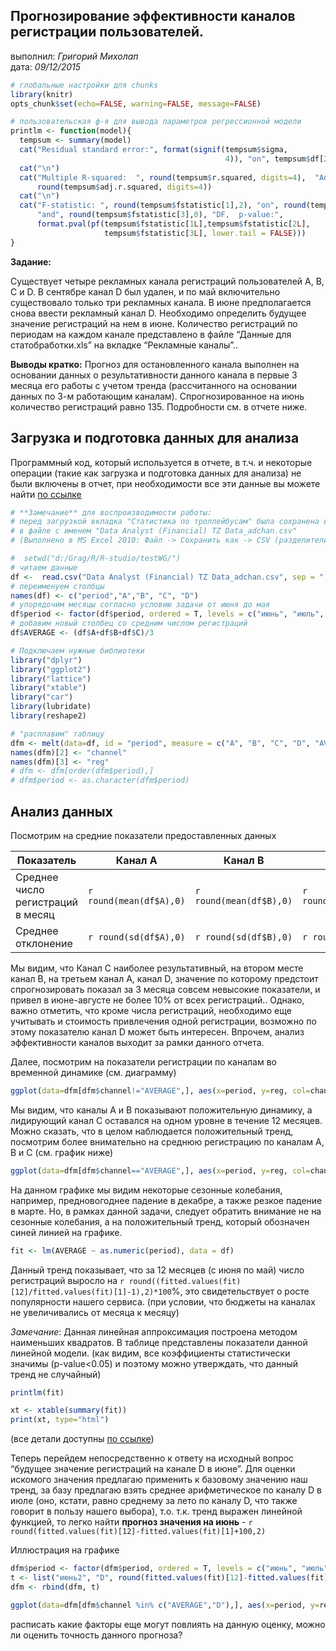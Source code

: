 ## Прогнозирование эффективности каналов регистрации пользователей.

выполнил: *Григорий Михолап*  
дата: *09/12/2015*

```r
# глобальные настройки для chunks
library(knitr)
opts_chunk$set(echo=FALSE, warning=FALSE, message=FALSE)
```

```r
# пользовательская ф-я для вывода параметров регрессионной модели
printlm <- function(model){
  tempsum <- summary(model)
  cat("Residual standard error:", format(signif(tempsum$sigma, 
                                                4)), "on", tempsum$df[2L], "degrees of freedom")
  cat("\n")
  cat("Multiple R-squared:  ", round(tempsum$r.squared, digits=4),	"Adjusted R-squared:  ",
      round(tempsum$adj.r.squared, digits=4))
  cat("\n")
  cat("F-statistic: ", round(tempsum$fstatistic[1],2), "on", round(tempsum$fstatistic[2],0), 
      "and", round(tempsum$fstatistic[3],0), "DF,  p-value:",
      format.pval(pf(tempsum$fstatistic[1L],tempsum$fstatistic[2L], 
                     tempsum$fstatistic[3L], lower.tail = FALSE)))
}
```

**Задание:**

Существует четыре рекламных канала регистраций пользователей A, B, C и D. В сентябре канал D был удален, и по май включительно существовало только три рекламных канала. В июне предполагается снова ввести рекламный канал D. Необходимо определить будущее значение регистраций на нем в июне. Количество регистраций по периодам на каждом канале представлено в файле “Данные для статобработки.xls” на вкладке “Рекламные каналы”..

**Выводы кратко:** 
Прогноз для остановленного канала выполнен на основании данных о результативности данного канала в первые 3 месяца его работы с учетом тренда (рассчитанного на основании данных по 3-м работающим каналам). Спрогнозированное на июнь количество регистраций равно 135.  Подробности см. в отчете ниже. 

## Загрузка и подготовка данных для анализа
Программный код, который используется в отчете, в т.ч. и некоторые операции (такие как загрузка и подготовка данных для анализа) не были включены в отчет, при необходимости все эти данные вы можете найти [по ссылке](https://github.com/Grag2015/testWG/blob/master/Task%202%20Minsktrans.Rmd) 
```r
# **Замечание** для воспроизводимости работы:
# перед загрузкой вкладка "Статистика по троллейбусам" была сохранена в формате csv
# в файле с именем "Data Analyst (Financial) TZ Data_adchan.csv"
# (Выполнено в MS Excel 2010: Файл -> Сохранить как -> CSV (разделители - запятые))
```


```r
#  setwd("d:/Grag/R/R-studio/testWG/")
# читаем данные
df <-  read.csv("Data Analyst (Financial) TZ Data_adchan.csv", sep = ";")
# переименуем столбцы
names(df) <- c("period","A","B", "C", "D")
# упорядочим месяцы согласно условию задачи от июня до мая
df$period <- factor(df$period, ordered = T, levels = c("июнь", "июль", "август", "сентябрь", "октябрь", "ноябрь", "декабрь", "январь", "февраль", "март", "апрель", "май"))
# добавим новый столбец со средним числом регистраций
df$AVERAGE <- (df$A+df$B+df$C)/3
```

```r
# Подключаем нужные библиотеки
library("dplyr")
library("ggplot2")
library("lattice") 
library("xtable")
library("car")
library(lubridate)
library(reshape2)
```

```r
# "расплавим" таблицу
dfm <- melt(data=df, id = "period", measure = c("A", "B", "C", "D", "AVERAGE"))
names(dfm)[2] <- "channel"
names(dfm)[3] <- "reg"
# dfm <- dfm[order(dfm$period),]
# dfm$period <- as.character(dfm$period)
```

## Анализ данных
Посмотрим на средние показатели предоставленных данных   

Показатель  | Канал A | Канал B | Канал С | Канал D | Все каналы
------------- | ------------- | ------------- | ------------- | ------------- | -------------
Среднее число регистраций в месяц | `r round(mean(df$A),0)` | `r round(mean(df$B),0)` | `r round(mean(df$C),0)` | `r round(mean(df$D, na.rm=T),0)` | `r round(mean(df$AVERAGE),0)`
Среднее отклонение | `r round(sd(df$A),0)` | `r round(sd(df$B),0)` | `r round(sd(df$C),0)` | `r round(sd(df$D, na.rm=T),0)` | `r round(sd(df$AVERAGE),0)`

Мы видим, что Канал С наиболее результативный, на втором месте канал В, на третьем канал А, канал D, значение по которому предстоит спрогнозировать показал за 3 месяца совсем невысокие показатели, и привел в июне-августе не более 10% от всех регистраций..
Однако, важно отметить, что кроме числа регистраций, необходимо еще учитывать и стоимость привлечения одной регистрации, возможно по этому показателю канал D может быть интересен. Впрочем, анализ эффективности каналов выходит за рамки данного отчета.

Далее, посмотрим на показатели регистрации по каналам во временной динамике (см. диаграмму)
```r
ggplot(data=dfm[dfm$channel!="AVERAGE",], aes(x=period, y=reg, col=channel, group=channel))+geom_point(size=3) + geom_smooth(method = "lm")+xlab("месяц")+ylab("количество регистраций")
```
Мы видим, что каналы А и В показывают положительную динамику, а лидирующий канал С оставался на одном уровне в течение 12 месяцев. Можно сказать, что в целом наблюдается положительный тренд, посмотрим более внимательно на среднюю регистрацию по каналам А, В и С (см. график ниже) 

```r
ggplot(data=dfm[dfm$channel=="AVERAGE",], aes(x=period, y=reg, col=channel, group=channel))+geom_point()+geom_line()+ylim(270,370) + geom_smooth(method = "lm", col="blue")+xlab("месяц")+ylab("количество регистраций")

```
На данном графике мы видим некоторые сезонные колебания, например, предновогоднее падение в декабре, а также резкое падение в марте. Но, в рамках данной задачи, следует обратить внимание не на сезонные колебания, а на положительный тренд, который обозначен синей линией на графике. 
```r
fit <- lm(AVERAGE ~ as.numeric(period), data = df) 
```
Данный тренд показывает, что за 12 месяцев (с июня по май) число регистраций выросло на `r round((fitted.values(fit)[12]/fitted.values(fit)[1]-1),2)*100`%, это свидетельствует о росте популярности нашего сервиса. (при условии, что бюджеты на каналах не увеличивались от месяца к месяцу)

*Замечание*: Данная линейная аппроксимация построена методом наименьших квадратов. 
В таблице представлены показатели данной линейной модели. (как видим, все коэффициенты статистически значимы (p-value<0.05) и поэтому можно утверждать, что данный тренд не случайный)

```r
printlm(fit)
```
```r
xt <- xtable(summary(fit))
print(xt, type="html")
```

(все детали доступны [по ссылке]())

Теперь перейдем непосредственно к ответу на исходный вопрос "будущее значение регистраций на канале D в июне". Для оценки искомого значения предлагаю применить к базовому значению наш тренд, за базу предлагаю взять среднее арифметическое по каналу D в июле (оно, кстати, равно среднему за лето по каналу D, что также говорит в пользу нашего выбора), т.о. т.к. тренд выражен линейной функцией, то легко найти **прогноз значения на июнь** - `r round(fitted.values(fit)[12]-fitted.values(fit)[1]+100,2)`

Иллюстрация на графике
```r
dfm$period <- factor(dfm$period, ordered = T, levels = c("июнь", "июль", "август", "сентябрь", "октябрь", "ноябрь", "декабрь", "январь", "февраль", "март", "апрель", "май", "июнь2"))
t <- list("июнь2", "D", round(fitted.values(fit)[12]-fitted.values(fit)[1]+100,2),0)
dfm <- rbind(dfm, t)

```
```r
ggplot(data=dfm[dfm$channel %in% c("AVERAGE","D"),], aes(x=period, y=reg, col=channel, group=channel))+geom_point(size=3)+geom_line()+ylim(50,400) + geom_smooth(method = "lm", col="blue")+xlab("месяц")+ylab("количество регистраций")

```
расписать какие факторы еще могут повлиять на данную оценку, можно ли оценить точность данного прогноза?